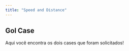 ```yaml
---
title: "Speed and Distance"
---
```


## Gol Case

Aqui você encontra os dois cases que foram solicitados!

